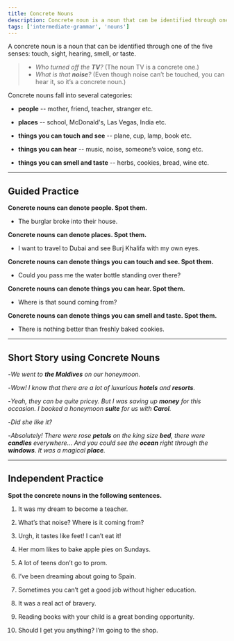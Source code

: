 ```yaml
---
title: Concrete Nouns
description: Concrete noun is a noun that can be identified through one of the five senses
tags: ['intermediate-grammar', 'nouns']
---
```


A concrete noun is a noun that can be identified through one of the five senses: touch, sight, hearing, smell, or taste.

> - _Who turned off the **TV**?_ (The noun TV is a concrete one.)
> - _What is that **noise**?_ (Even though noise can’t be touched, you can hear it, so it’s a concrete noun.)

Concrete nouns fall into several categories:

- **people** -- mother, friend, teacher, stranger etc.

- **places** -- school, McDonald's, Las Vegas, India etc.

- **things you can touch and see** -- plane, cup, lamp, book etc.

- **things you can hear** -- music, noise, someone’s voice, song etc.

- **things you can smell and taste** -- herbs, cookies, bread, wine etc.

---

## Guided Practice

**Concrete nouns can denote people. Spot them.**

- The burglar broke into their house. <InfoTooltip label="burglar" />

**Concrete nouns can denote places. Spot them.**

- I want to travel to Dubai and see Burj Khalifa with my own eyes. <InfoTooltip label="Dubai, Burj Khalifa" />

**Concrete nouns can denote things you can touch and see. Spot them.**

- Could you pass me the water bottle standing over there? <InfoTooltip label="the water bottle"/>

**Concrete nouns can denote things you can hear. Spot them.**

- Where is that sound coming from? <InfoTooltip label="sound"/>

**Concrete nouns can denote things you can smell and taste. Spot them.**

- There is nothing better than freshly baked cookies. <InfoTooltip label="cookies"/>

---

## Short Story using Concrete Nouns

-_We went to **the Maldives** on our honeymoon._

-_Wow! I know that there are a lot of luxurious **hotels** and **resorts**._

-_Yeah, they can be quite pricey. But I was saving up **money** for this occasion. I booked a honeymoon **suite** for us with **Carol**._

-_Did she like it?_

-_Absolutely! There were rose **petals** on the king size **bed**, there were **candles** everywhere… And you could see the **ocean** right through the **windows**. It was a magical
**place**._

---

## Independent Practice

**Spot the concrete nouns in the following sentences.**

1. It was my dream to become a teacher. <InfoTooltip label="teacher" />

2. What’s that noise? Where is it coming from? <InfoTooltip label="noise" />

3. Urgh, it tastes like feet! I can’t eat it! <InfoTooltip label="feet" />

4. Her mom likes to bake apple pies on Sundays. <InfoTooltip label="mom, pies" />

5. A lot of teens don’t go to prom. <InfoTooltip label="teens" />

6. I’ve been dreaming about going to Spain. <InfoTooltip label="Spain" />

7. Sometimes you can’t get a good job without higher education. <InfoTooltip label="job, education" />

8. It was a real act of bravery. <InfoTooltip label="bravery" />

9. Reading books with your child is a great bonding opportunity. <InfoTooltip label="books, child" />

10. Should I get you anything? I’m going to the shop. <InfoTooltip label="shop" />
